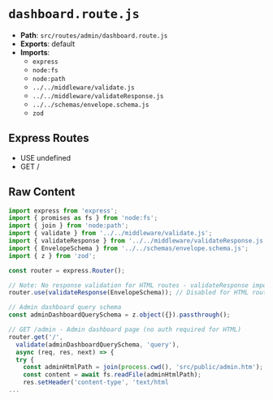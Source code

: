 # `dashboard.route.js`

- **Path**: `src/routes/admin/dashboard.route.js`
- **Exports**: default
- **Imports**:
  - `express`
  - `node:fs`
  - `node:path`
  - `../../middleware/validate.js`
  - `../../middleware/validateResponse.js`
  - `../../schemas/envelope.schema.js`
  - `zod`

## Express Routes
- USE undefined
- GET /

## Raw Content

```js
import express from 'express';
import { promises as fs } from 'node:fs';
import { join } from 'node:path';
import { validate } from '../../middleware/validate.js';
import { validateResponse } from '../../middleware/validateResponse.js';
import { EnvelopeSchema } from '../../schemas/envelope.schema.js';
import { z } from 'zod';

const router = express.Router();

// Note: No response validation for HTML routes - validateResponse imported but not used for HTML serving
router.use(validateResponse(EnvelopeSchema)); // Disabled for HTML routes - serves HTML not JSON

// Admin dashboard query schema
const adminDashboardQuerySchema = z.object({}).passthrough();

// GET /admin - Admin dashboard page (no auth required for HTML)
router.get('/', 
  validate(adminDashboardQuerySchema, 'query'),
  async (req, res, next) => {
  try {
    const adminHtmlPath = join(process.cwd(), 'src/public/admin.htm');
    const content = await fs.readFile(adminHtmlPath);
    res.setHeader('content-type', 'text/html
...
```
